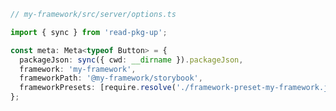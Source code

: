 ```ts
// my-framework/src/server/options.ts

import { sync } from 'read-pkg-up';

const meta: Meta<typeof Button> = {
  packageJson: sync({ cwd: __dirname }).packageJson,
  framework: 'my-framework',
  frameworkPath: '@my-framework/storybook',
  frameworkPresets: [require.resolve('./framework-preset-my-framework.js')],
};
```